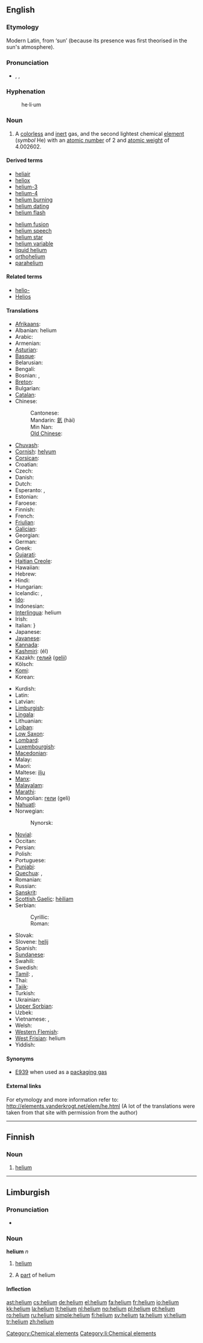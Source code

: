 {{also|Helium}}
==English==
{{elements|He|hydrogen|H|lithium|Li}}

===Etymology===
Modern Latin, from {{etyl|grc}} '''{{polytonic|[[ἥλιος]]}}''' ‘sun’ (because its presence was first theorised in the sun's atmosphere).

===Pronunciation===
* {{enPR|hē'lēəm}}, {{IPA|/ˈhiːlɪəm/}}, {{SAMPA|/"hi:li@m/}}

===Hyphenation===
: he&middot;li&middot;um

===Noun===
{{wikipedia}}
{{en-noun|-}}

# A [[colorless]] and [[inert]] gas, and the second lightest chemical [[element]] (''symbol'' He) with an [[atomic number]] of 2 and [[atomic weight]] of 4.002602.

====Derived terms====
{{top2}}
* [[heliair]]
* [[heliox]]
* [[helium-3]]
* [[helium-4]]
* [[helium burning]]
* [[helium dating]]
* [[helium flash]]
{{mid2}}
* [[helium fusion]]
* [[helium speech]]
* [[helium star]]
* [[helium variable]]
* [[liquid helium]]
* [[orthohelium]]
* [[parahelium]]
{{bottom}}

====Related terms====
* [[helio-]]<!--of the sun, not of helium-->
* [[Helios]]<!--the Greek sun god that helium is named after-->

====Translations====
{{trans-top|chemical element}}
* [[Afrikaans]]: {{t|af|helium}}
* Albanian: helium
* Arabic: {{t|ar|هيليوم|m|tr=hílyum|sc=Arab}}
* Armenian: {{t|hy|հելիում|tr=helium}}
* [[Asturian]]: {{t|ast|heliu}}
* [[Basque]]: {{t|eo|helioa}}
* Belarusian: {{t|be|гелій|m|tr=gelij}}
* Bengali: {{t|bn|হিলিয়াম}}
* Bosnian: {{t|bs|helij|m}}, {{t|bs|helijum|m}}
* [[Breton]]: {{t|br|heliom|m}}
* Bulgarian: {{t|bg|хелий|m|tr=khélij}}
* [[Catalan]]: {{t|ca|heli|m}}
* Chinese:
*: Cantonese: {{t|zh-yue|氦}}
*: Mandarin: [[氦]] (hài)
*: Min Nan: {{t|zh-min-nan|goân-sò}}
*: [[Old Chinese]]: {{t|zh-classical|氦}}
* [[Chuvash]]: {{t|cv|гели}}
* [[Cornish]]: [[helyum]]
* [[Corsican]]: {{t|co|eliu}}
* Croatian: {{t|hr|helij|m}}
* Czech: {{t|cs|helium|n}}
* Danish: {{t|da|helium}}
* Dutch: {{t|nl|helium|n}}
* Esperanto: {{t|eo|heliumo}}, {{t|eo|helio}}
* Estonian: {{t|et|heelium}}
* Faroese: {{t|fo|helium}}
* Finnish: {{t|fi|helium}}
* French: {{t|fr|hélium|m}}
* [[Friulian]]: {{t|fu|eli|m}}
* [[Galician]]: {{t|gl|helio|m}}
* Georgian: {{t|ka|ჰელიუმი|tr=heliumi}}
* German: {{t|de|Helium|n}}
* Greek: {{t|el|ήλιο|n|tr=ílio}}
* [[Gujarati]]: {{t|gu|હીલિયમ}}
* [[Haitian Creole]]: {{t|ht|elyòm}}
* Hawaiian: {{t|haw|hiliuma}}
* Hebrew: {{t|he|הליום|tr=helyum|m}}
* Hindi: {{t|hi|हीलियम}}
* Hungarian: {{t|hu|hélium}}
* Icelandic: {{t|is|helín}}, {{t|is|helíum}}
* [[Ido]]: {{t|io|helio}}
* Indonesian: {{t|id|helium}}
* [[Interlingua]]: helium
* Irish: {{t|ga|héiliam}}
* Italian: {{t|it|elio|m}}}
* Japanese: {{t|ja|ヘリウム|tr=heriumu}}
* [[Javanese]]: {{t|jv|helium}}
* [[Kannada]]: {{t|kn|ಹೀಲಿಯಮ್}}
* [[Kashmiri]]: (él)
* Kazakh: [[гелий]] ([[gelii]])
* Kölsch: {{t|ksh|Helium}}
* [[Komi]]: {{t|kv|гелий}}
* Korean: {{t|ko|헬륨|tr=hellyum}}
{{trans-mid}}
* Kurdish: {{t|ku|hêlyûm}}
* Latin: {{t|la|helium}}
* Latvian: {{t|lv|hēlijs}}
* [[Limburgish]]: {{t|li|Helium}}
* [[Lingala]]: {{t|ln|eliyúmu}}
* Lithuanian: {{t|lt|helis}}
* [[Lojban]]: {{t|jbo|solnavni}}
* [[Low Saxon]]: {{t|nds|Helium}}
* [[Lombard]]: {{t|lmo|eli|m}}
* [[Luxembourgish]]: {{t|lb|Helium}}
* [[Macedonian]]: {{t|mk|хелиум|m|tr=hélium}}
* Malay: {{t|ms|helium}}
* Maori: {{t|mi|haumāmā}}
* Maltese: [[ilju]] {{m}}
* [[Manx]]: {{t|gv|hailium}}
* [[Malayalam]]: {{t|ml|ഹീലിയം}}
* [[Marathi]]: {{t|mr|हेलियम}}
* Mongolian: [[гели]] (geli)
* [[Nahuatl]]: {{t|nah|tōnatiuyoh}}
* Norwegian: {{t|no|helium}}
*: Nynorsk: {{t|nn|helium}}
* [[Novial]]: {{t|nov|helium}}
* Occitan: {{t|oc|èli|m}}
* Persian: {{t|fa|هلیم|sc=fa-Arab}}
* Polish: {{t|pl|hel|m}}
* Portuguese: {{t|pt|hélio|m}}
* [[Punjabi]]: {{t|pa|ਹੀਲਿਆਮ}}
* [[Quechua]]: {{t|qu|ilyu}}, {{t|qu|helio}}
* Romanian: {{t|ro|heliu|n}}
* Russian: {{t|ru|гелий|m|tr=gélij}}
* [[Sanskrit]]: {{t|sa|हीलियम}}
* [[Scottish Gaelic]]: [[hèiliam]]
* Serbian:
*: Cyrillic: {{t|sr|хелијум|m}}
*: Roman: {{t|sr|helijum|m}}
* Slovak: {{t|sk|hélium|n}}
* Slovene: [[helij#Slovene|helij]] {{m}}
* Spanish: {{t|es|helio|m}}
* [[Sundanese]]: {{t|su|hélium}}
* Swahili: {{t|sw|heli}}
* Swedish: {{t|sv|helium}}
* [[Tamil]]: {{t|ta|ஹீலியம்}}, {{t|ta|பரிதியம்|tr=paridhiyam}}
* Thai: {{t|th|ฮีเลียม|sc=Thai}}
* [[Tajik]]: {{t|tg|гелий}}
* Turkish: {{t|tr|helyum}}
* Ukrainian: {{t|uk|гелій|m|tr=hélij}}
* [[Upper Sorbian]]: {{t|hsb|helium}}
* Uzbek: {{t|uz|гелий|tr=[[geliy]]}}
* Vietnamese: {{t|vi|heli}}, {{t|vi|hêli}}
* Welsh: {{t|cy|heliwm}}
* [[Western Flemish]]: {{t|vls|helium}}
* [[West Frisian]]: helium
* Yiddish: {{t|yi|העליום|tr=helium|n}}
{{trans-bottom}}

====Synonyms====
* [[E939]] when used as a [[packaging gas]]

====External links====
For etymology and more information refer to:
http://elements.vanderkrogt.net/elem/he.html
(A lot of the translations were taken from that site with permission from the author)

[[Category:Chemical elements]]

----

==Finnish==
{{wikipedia|lang=fi}}

===Noun===
{{enum|vety|litium|chemical element|He|lang=fi}}
{{fi-noun}}

# {{element|lang=fi}} [[#English|helium]]

----

==Limburgish==

===Pronunciation===
* {{IPA|[ˈheː˨ʎɔ˧m]|lang=li}}

===Noun===
'''helium''' ''n''

# {{uncountable|lang=li}} [[helium#English|helium]]
# A [[part]] of helium

====Inflection====
{{li-noun-um|heli}}

[[Category:li:Chemical elements]]

[[ast:helium]]
[[cs:helium]]
[[de:helium]]
[[el:helium]]
[[fa:helium]]
[[fr:helium]]
[[io:helium]]
[[kk:helium]]
[[la:helium]]
[[lt:helium]]
[[nl:helium]]
[[no:helium]]
[[pl:helium]]
[[pt:helium]]
[[ro:helium]]
[[ru:helium]]
[[simple:helium]]
[[fi:helium]]
[[sv:helium]]
[[ta:helium]]
[[vi:helium]]
[[tr:helium]]
[[zh:helium]]